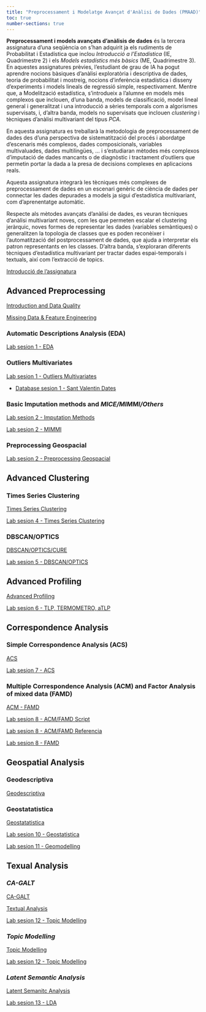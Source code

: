 ---
title: "Preprocessament i Modelatge Avançat d'Anàlisi de Dades (PMAAD)"
toc: true
number-sections: true
---

**Preprocessament i models avançats d'anàlisis de dades** és la tercera assignatura d'una seqüència on s'han adquirit ja els rudiments de Probabilitat i Estadística que inclou *Introducció a l'Estadística* (IE, Quadrimestre 2) i els *Models estadístics més bàsics* (ME, Quadrimestre 3). En aquestes assignatures prèvies, l'estudiant de grau de IA ha pogut aprendre nocions bàsiques d'anàlisi exploratòria i descriptiva de dades, teoria de probabilitat i mostreig, nocions d'inferència estadística i disseny d'experiments i models lineals de regressió simple, respectivament. Mentre que, a Modelització estadística, s'introdueix a l'alumne en models més complexos que inclouen, d'una banda, models de classificació, model lineal general i generalitzat i una introducció a sèries temporals com a algorismes supervisats, i, d'altra banda, models no supervisats que inclouen *clustering* i tècniques d'anàlisi multivariant del tipus *PCA.*

En aquesta assignatura es treballarà la metodologia de preprocessament de dades des d'una perspectiva de sistematització del procés i abordatge d'escenaris més complexos, dades composicionals, variables multivaluades, dades multilingües, ... i s'estudiaran mètodes més complexos d'imputació de dades mancants o de diagnòstic i tractament d'outliers que permetin portar la dada a la presa de decisions complexes en aplicacions reals.

Aquesta assignatura integrarà les tècniques més complexes de preprocessament de dades en un escenari genèric de ciència de dades per connectar les dades depurades a models ja sigui d'estadística multivariant, com d'aprenentatge automàtic.

Respecte als mètodes avançats d'anàlisi de dades, es veuran tècniques d'anàlisi multivariant noves, com les que permeten escalar el clustering jeràrquic, noves formes de representar les dades (variables semàntiques) o generalitzen la topologia de classes que es poden reconèixer i l'automatització del postprocessament de dades, que ajuda a interpretar els patron representants en les classes. D'altra banda, s'exploraran diferents tècniques d'estadística multivariant per tractar dades espai-temporals i textuals, així com l'extracció de topics.

[Introducció de l'assignatura](material/2425PresentacioCurs.qmd)

## Advanced Preprocessing

[Introduction and Data Quality](material/01_AdvancedPreprocessing/teoria/Clase1.pdf)

[Missing Data & Feature Engineering](material/01_AdvancedPreprocessing/teoria/Clase2.pdf)

### Automatic Descriptions Analysis (EDA)

[Lab sesion 1 - EDA](material/01_AdvancedPreprocessing/laboratorio/01_automaticEDA.R)

### Outliers Multivariates

[Lab sesion 1 - Outliers Multivariates](material/01_AdvancedPreprocessing/laboratorio/02_deteccioOutliers.R)

  - [Database sesion 1 - Sant Valentin Dates](material/01_AdvancedPreprocessing/laboratorio/valentine_dataset.csv)

### Basic Imputation methods and *MICE/MIMMI/Others*

[Lab sesion 2 - Imputation Methods](material/01_AdvancedPreprocessing/laboratorio/03_01_ImputationMethods.R)

[Lab sesion 2 - MIMMI](material/01_AdvancedPreprocessing/laboratorio/03_02_MIMMI.R)

### Preprocessing Geospacial

[Lab sesion 2 - Preprocessing Geospacial](material/01_AdvancedPreprocessing/laboratorio/04_preproGeoreferencias.R)

## Advanced Clustering

### Times Series Clustering

[Times Series Clustering](material/02_AdvancedClustering/teoria/Time-Series-Clustering.pdf)

[Lab sesion 4 - Times Series Clustering](material/02_AdvancedClustering/laboratorio/05_TimesSeriesClustering.R)

### DBSCAN/OPTICS

[DBSCAN/OPTICS/CURE](material/02_AdvancedClustering/teoria/Clase4.pdf)

[Lab sesion 5 - DBSCAN/OPTICS](material/02_AdvancedClustering/laboratorio/06_DBSCAN-OPTICS.R)

## Advanced Profiling

[Advanced Profiling](material/03_AdvancedProfiling/teoria/Clase5.pdf)

[Lab sesion 6 - TLP, TERMOMETRO, aTLP](material/03_AdvancedProfiling/laboratorio/ProfilingTermometro.zip)

## Correspondence Analysis

### Simple Correspondence Analysis (ACS)

[ACS](material/04_CorrespondenceAnalysis/teoria/Clase6.pdf)

[Lab sesion 7 - ACS](material/04_CorrespondenceAnalysis/laboratorio/ACS.qmd)

### Multiple Correspondence Analysis (ACM) and Factor Analysis of mixed data (FAMD) 

[ACM - FAMD](material/04_CorrespondenceAnalysis/teoria/MCA-FAMD.pdf)

[Lab sesion 8 - ACM/FAMD Script](material/04_CorrespondenceAnalysis/laboratorio/MCA-Example.R)

[Lab sesion 8 - ACM/FAMD Referencia](material/04_CorrespondenceAnalysis/laboratorio/MCA-Example-Ref.pdf)

[Lab sesion 8 - FAMD](material/04_CorrespondenceAnalysis/laboratorio/FAMD.qmd)

## Geospatial Analysis

### Geodescriptiva 

[Geodescriptiva](material/05_GeospatialAnalysis/teoria/geodescriptiva.qmd)

### Geostatatistica  

[Geostatatistica](material/05_GeospatialAnalysis/teoriaGeoestadistica-PMAAD.pdf/)

[Lab sesion 10 - Geostatistica](material/05_GeospatialAnalysis/laboratorio/GeoEstadistica.R)

[Lab sesion 11 - Geomodelling](material/05_GeospatialAnalysis/laboratorio/POINT-Processes-Script.R)

## Texual Analysis

### *CA-GALT* 

[CA-GALT](material/06_TextualAnalysis/teoria/CA-OnTextualData.pdf)

[Textual Analysis](material/06_TextualAnalysis/teoria/PMAAD-TextualAnlysis-Review.pdf)

[Lab sesion 12 - Topic Modelling](material/06_TextualAnalysis/laboratorio/CA-OnTextualData.R)

### *Topic Modelling* 

[Topic Modelling](material/06_TextualAnalysis/teoria/)

[Lab sesion 12 - Topic Modelling](material/06_TextualAnalysis/laboratorio/)

### *Latent Semantic Analysis*

[Latent Semanitc Analysis](material/06_TextualAnalysis/teoria/)

[Lab sesion 13 - LDA](material/06_TextualAnalysis/laboratorio/)
